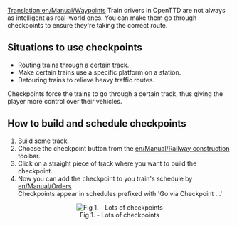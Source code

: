 [[Translation:en/Manual/Waypoints]]
Train drivers in OpenTTD are not always as intelligent as real-world ones. You can make them go through checkpoints to ensure they're taking the correct route.
== Situations to use checkpoints ==

* Routing trains through a certain track.
* Make certain trains use a specific platform on a station.
* Detouring trains to relieve heavy traffic routes.

Checkpoints force the trains to go through a certain track, thus giving the player more control over their vehicles. 


== How to build and schedule checkpoints ==

# Build some track.
# Choose the checkpoint button from the [[en/Manual/Railway construction]] toolbar.
# Click on a straight piece of track where you want to build the checkpoint.
# Now you can add the checkpoint to you train's schedule by [[en/Manual/Orders]]<br>Checkpoints appear in schedules prefixed with 'Go via Checkpoint ...'


<center>[[File:en/Manual/Checkpoints.png|center|frame|Fig 1. - Lots of checkpoints]]</center>